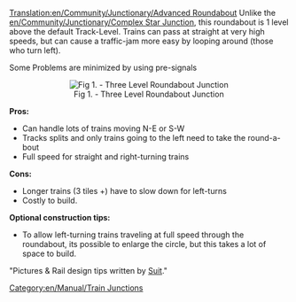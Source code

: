 [[Translation:en/Community/Junctionary/Advanced Roundabout]]
Unlike the [[en/Community/Junctionary/Complex Star Junction]], this roundabout is 1 level above the default Track-Level. Trains can pass at straight at very high speeds, but can cause a traffic-jam more easy by looping around (those who turn left).

Some Problems are minimized by using pre-signals 

<center>[[File:en/Threelevelroundabout.png|center|frame|Fig 1. - Three Level Roundabout Junction]]</center>


'''Pros:'''
*Can handle lots of trains moving N-E or S-W
*Tracks splits and only trains going to the left need to take the round-a-bout
*Full speed for straight and right-turning trains

'''Cons:'''
*Longer trains (3 tiles +) have to slow down for left-turns
*Costly to build.

'''Optional construction tips:'''
*To allow left-turning trains traveling at full speed through the roundabout, its possible to enlarge the circle, but this takes a lot of space to build.


"Pictures & Rail design tips written by [http://www.rebell.at/ Suit]."

[[Category:en/Manual/Train Junctions]]